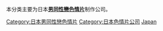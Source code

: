 本分类主要为日本'''[[男同性戀色情片|男同性戀色情片]]'''制作公司。

{{Portal|色情|LGBT}}

[[Category:日本男同性戀色情片|Category:日本男同性戀色情片]]
[[Category:日本色情片公司|Category:日本色情片公司]]
[[Category:男同性戀色情片公司|Japan]]
